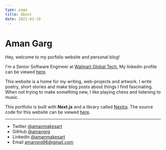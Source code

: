 ```yaml
---
type: page
title: About
date: 2021-03-19
---
```


# Aman Garg

Hey, welcome to my porfolio website and personal blog!

I'm a Senior Software Engineer at [Walmart Global Tech.](https://tech.walmart.com/content/walmart-global-tech/en_us.html) My linkedin profile can be viewed [here](https://www.linkedin.com/in/amanmakesart/).

This website is a home for my writing, web-projects and artwork. I write poetry, short stories and make blog posts about things I find fascinating. When not trying to make something new, I like playing chess and listening to music.

This portfolio is built with **Next.js** and a library called [Nextra](https://nextra.vercel.app/). The source code for this website can be viewed [here](https://github.com/amangrg/web-portfolio).

---

- Twitter [@amanmakesart](https://twitter.com/amanmakesart)
- GitHub [@amangrg](https://github.com/amangrg)
- Linkedin [@amanmakesart](https://www.linkedin.com/in/amanmakesart/)
- Email amangrg96@gmail.com
